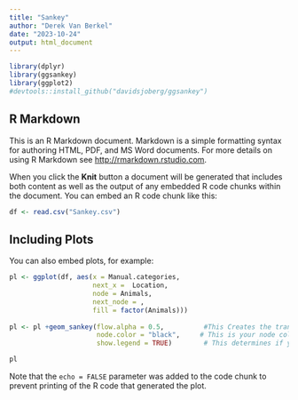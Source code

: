 ```yaml
---
title: "Sankey"
author: "Derek Van Berkel"
date: "2023-10-24"
output: html_document
---
```


```r
library(dplyr)
library(ggsankey)
library(ggplot2)
#devtools::install_github("davidsjoberg/ggsankey")
```

## R Markdown

This is an R Markdown document. Markdown is a simple formatting syntax for authoring HTML, PDF, and MS Word documents. For more details on using R Markdown see <http://rmarkdown.rstudio.com>.

When you click the **Knit** button a document will be generated that includes both content as well as the output of any embedded R code chunks within the document. You can embed an R code chunk like this:

```r
df <- read.csv("Sankey.csv")
```

## Including Plots

You can also embed plots, for example:

```r
pl <- ggplot(df, aes(x = Manual.categories,                        
                     next_x =  Location,                                     
                     node = Animals,
                     next_node = , 
                     fill = factor(Animals)))
                     
pl <- pl +geom_sankey(flow.alpha = 0.5,          #This Creates the transparency of your node 
                      node.color = "black",     # This is your node color        
                      show.legend = TRUE)        # This determines if you want your legend to show

pl
```

Note that the `echo = FALSE` parameter was added to the code chunk to prevent printing of the R code that generated the plot.
